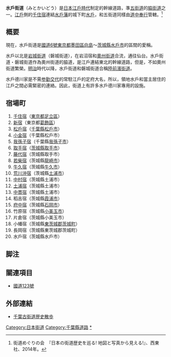 '''水戶街道'''（みとかいどう）是[[日本|日本]][[江戶時代|江戶時代]]制定的幹線道路，準[[五街道|五街道]]的[[脇街道|脇街道]]之一。[[江戶|江戶]]側的[[千住宿|千住宿]]連結[[水戶藩|水戶藩]]的城下町[[水戶市|水戶]]，和五街道同樣由[[道中奉行|道中奉行]]管轄。<ref>街道めぐりの会　『日本の街道歴史を巡る! 地図と写真から見える!』、西東社、2014年。</ref>

== 概要 ==
現在，水戶街道是[[國道6號_(日本)|國道6號]][[東京都|東京都]][[墨田區|墨田區]][[向島_(墨田區)|向島]]～[[茨城縣|茨城縣]][[水戶市|水戶市]]的區間的愛稱。

水戶以北是[[岩城街道|岩城街道]]（磐城街道），在岩沼宿和[[奧州街道|奧州街道]]合流，通往仙台。水戶街道・磐城街道作為奧州街道的脇道，是江戶連結東北的幹線道路，但是，不如奧州街道繁榮。[[明治|明治]]時代以降，水戶街道和磐城街道合稱[[陸前濱街道|陸前濱街道]]。

水戶德川家是不需[[参勤交代|参勤交代]]的常駐江戶的定府大名，所以，領地水戶和當主居住的江戶之間必需緊密的連絡。因此，街道上有許多水戶德川家專用的設施。

== 宿場町 ==
# [[千住宿|千住宿]]（[[東京都|東京都]][[足立區|足立區]]）
# [[新宿_(水戶街道)|新宿]]（東京都[[葛飾區|葛飾區]]）
# [[松戶宿|松戶宿]]（[[千葉縣|千葉縣]][[松戶市|松戶市]]）
# [[小金宿|小金宿]]（千葉縣松戶市）
# [[我孫子宿|我孫子宿]]（千葉縣[[我孫子市|我孫子市]]）
# [[取手宿|取手宿]]（[[茨城縣|茨城縣]][[取手市|取手市]]）
# [[藤代宿|藤代宿]]（茨城縣取手市）
# [[若柴宿|若柴宿]]（茨城縣[[龍崎市|龍崎市]]）
# [[牛久宿|牛久宿]]（茨城縣[[牛久市|牛久市]]）
# [[荒川沖宿|荒川沖宿]]（茨城縣[[土浦市|土浦市]]）
# [[中村宿|中村宿]]（茨城縣土浦市）
# [[土浦宿|土浦宿]]（茨城縣土浦市）
# [[中貫宿|中貫宿]]（茨城縣土浦市）
# 稻吉宿（茨城縣[[霞浦市|霞浦市]]）
# [[府中宿_(水戶街道)|府中宿]]（茨城縣[[石岡市|石岡市]]）
# 竹原宿（茨城縣[[小美玉市|小美玉市]]）
# 片倉宿（茨城縣小美玉市）
# 小幡宿（茨城縣[[東茨城郡|東茨城郡]][[茨城町|茨城町]]）
# 長岡宿（茨城縣東茨城郡茨城町）
# 水戶宿（茨城縣水戶市）

== 脚注 ==
<references />

== 關連項目 ==
* [[國道123號|國道123號]]

== 外部連結 ==
* [http://www.ktr.mlit.go.jp/chiba/limit/rekishi/ 千葉古街道歴史散歩] {{Wayback|url=http://www.ktr.mlit.go.jp/chiba/limit/rekishi/ |date=20150703223247 }}

[[Category:日本街道|Category:日本街道]]
[[Category:千葉縣道路|Category:千葉縣道路]]
[[Category:水戶街道|*]]